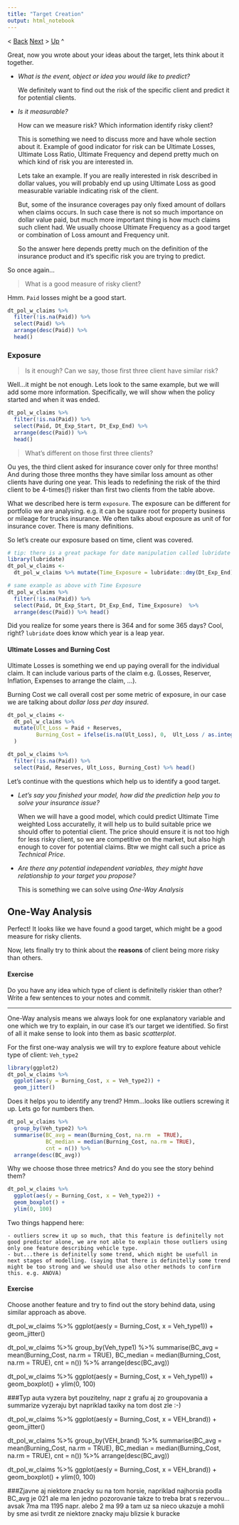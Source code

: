 ```yaml
---
title: "Target Creation"
output: html_notebook
---
```

< [Back](pre_model_data_prep.Rmd)  [Next]() > [Up](README.md) ^ 

Great, now you wrote about your ideas about the target, lets think about it together.

- _What is the event, object or idea you would like to predict?_

    We definitely want to find out the risk of the specific client and predict it for potential clients.
   
- _Is it measurable?_

    How can we measure risk? Which information identify risky client? 
   
    This is something we need to discuss more and have whole section about it. Example of good indicator for risk can be Ultimate Losses, Ultimate Loss Ratio, Ultimate Frequency and depend pretty much on which kind of risk you are interested in. 
   
     Lets take an example. If you are really interested in risk described in dollar values, you will probably end up using Ultimate Loss as good measurable variable indicating risk of the client.
   
    But, some of the insurance coverages pay only fixed amount of dollars when claims occurs. In such case there is not so much importance on dollar value paid, but much more important thing is how much claims such client had. We usually choose Ultimate Frequency as a good target or combination of Loss amount and Frequency unit.
   
    So the answer here depends pretty much on the definition of the insurance product and it's specific risk you are trying to predict.


So once again...

> What is a good measure of risky client?

Hmm. `Paid` losses might be a good start.

```r
dt_pol_w_claims %>% 
  filter(!is.na(Paid)) %>% 
  select(Paid) %>% 
  arrange(desc(Paid)) %>% 
  head()
```

### Exposure
> Is it enough? Can we say, those first three client have similar risk?

Well...it might be not enough. Lets look to the same example, but we will add some more information. 
Specifically, we will show when the policy started and when it was ended.

```r
dt_pol_w_claims %>% 
  filter(!is.na(Paid)) %>% 
  select(Paid, Dt_Exp_Start, Dt_Exp_End) %>% 
  arrange(desc(Paid)) %>% 
  head()
```


> What's different on those first three clients?

Ou yes, the third client asked for insurance cover only for three months! And during those three months they have similar loss amount as other clients have during one year. This leads to redefining the risk of the third client to be 4-times(!) risker than first two clients from the table above.

What we described here is term `exposure`. The exposure can be different for portfolio we are analysing. e.g. it can be square root for property business or mileage for trucks insurance. We often talks about exposure as unit of for insurance cover. There is many definitions. 

So let's create our exposure based on time, client was covered.
```r
# tip: there is a great package for date manipulation called lubridate
library(lubridate)
dt_pol_w_claims <- 
  dt_pol_w_claims %>% mutate(Time_Exposure = lubridate::dmy(Dt_Exp_End) - lubridate::dmy(Dt_Exp_Start))

# same example as above with Time Exposure
dt_pol_w_claims %>% 
  filter(!is.na(Paid)) %>% 
  select(Paid, Dt_Exp_Start, Dt_Exp_End, Time_Exposure)  %>% 
  arrange(desc(Paid)) %>% head()
```

Did you realize for some years there is 364 and for some 365 days? Cool, right? `lubridate` does know which year is a leap year.

#### Ultimate Losses and Burning Cost
Ultimate Losses is something we end up paying overall for the individual claim. It can include various parts of the claim e.g. (Losses, Reserver, Inflation, Expenses to arrange the claim, ...).

Burning Cost we call overall cost per some metric of exposure, in our case we are talking about _dollar loss per day insured_.

```r
dt_pol_w_claims <- 
  dt_pol_w_claims %>% 
  mutate(Ult_Loss = Paid + Reserves,
         Burning_Cost = ifelse(is.na(Ult_Loss), 0,  Ult_Loss / as.integer(Time_Exposure))
  )

dt_pol_w_claims %>% 
  filter(!is.na(Paid)) %>% 
  select(Paid, Reserves, Ult_Loss, Burning_Cost) %>% head()
```

Let's continue with the questions which help us to identify a good target.

- _Let's say you finished your model, how did the prediction help you to solve your insurance issue?_

    When we will have a good model, which could predict Ultimate Time weighted Loss accuratelly, it will help us to build suitable price we should offer to potential client. The price should ensure it is not too high for less risky client, so we are competitive on the market, but also high enough to cover for potential claims. Btw we might call such a price as _Technical Price_.

- _Are there any potential independent variables, they might have relationship to your target you propose?_

    This is something we can solve using _One-Way Analysis_

## One-Way Analysis
Perfect! It looks like we have found a good target, which might be a good measure for risky clients.

Now, lets finally try to think about the __reasons__ of client being more risky than others.

#### Exercise
Do you have any idea which type of client is definitelly riskier than other? 
Write a few sentences to your notes and commit.


--------------------------------------------------------------------------------

One-Way analysis means we always look for one explanatory variable and one which we try to explain, in our case it's our target we identified. So first of all it make sense to look into them as basic _scatterplot_.

For the first one-way analysis we will try to explore feature about vehicle type of client: `Veh_type2`

```r
library(ggplot2)
dt_pol_w_claims %>% 
  ggplot(aes(y = Burning_Cost, x = Veh_type2)) + 
  geom_jitter()
```


Does it helps you to identify any trend? Hmm...looks like outliers screwing it up. Lets go for numbers then.

```r
dt_pol_w_claims %>% 
  group_by(Veh_type2) %>% 
  summarise(BC_avg = mean(Burning_Cost, na.rm  = TRUE),
            BC_median = median(Burning_Cost, na.rm = TRUE),
            cnt = n()) %>% 
  arrange(desc(BC_avg))
```

Why we choose those three metrics? And do you see the story behind them?

```r
dt_pol_w_claims %>% 
  ggplot(aes(y = Burning_Cost, x = Veh_type2)) + 
  geom_boxplot() +
  ylim(0, 100)
```


Two things happend here:

    - outliers screw it up so much, that this feature is definitelly not good predictor alone, we are not able to explain those outliers using only one feature describing vehicle type.
    - but...there is definitelly some trend, which might be usefull in next stages of modelling. (saying that there is definitelly some trend might be too strong and we should use also other methods to confirm this. e.g. ANOVA)

#### Exercise
Choose another feature and try to find out the story behind data, using similar approach as above.

dt_pol_w_claims %>% 
  ggplot(aes(y = Burning_Cost, x = Veh_type1)) + 
  geom_jitter()
  
dt_pol_w_claims %>% 
  group_by(Veh_type1) %>% 
  summarise(BC_avg = mean(Burning_Cost, na.rm  = TRUE),
            BC_median = median(Burning_Cost, na.rm = TRUE),
            cnt = n()) %>% 
  arrange(desc(BC_avg)) 
  
dt_pol_w_claims %>% 
  ggplot(aes(y = Burning_Cost, x = Veh_type1)) + 
  geom_boxplot() +
  ylim(0, 100) 
  
  ###Typ auta vyzera byt pouzitelny, napr z grafu aj zo groupovania a summarize vyzeraju byt napriklad taxiky na tom dost zle :-) 
  
  dt_pol_w_claims %>% 
  ggplot(aes(y = Burning_Cost, x = VEH_brand)) + 
  geom_jitter()
  
dt_pol_w_claims %>% 
  group_by(VEH_brand) %>% 
  summarise(BC_avg = mean(Burning_Cost, na.rm  = TRUE),
            BC_median = median(Burning_Cost, na.rm = TRUE),
            cnt = n()) %>% 
  arrange(desc(BC_avg)) 
  
dt_pol_w_claims %>% 
  ggplot(aes(y = Burning_Cost, x = VEH_brand)) + 
  geom_boxplot() +
  ylim(0, 100) 
  
  ###Zjavne aj niektore znacky su na tom horsie, napriklad najhorsia podla BC_avg je 021 ale ma len jedno pozorovanie takze to treba brat s rezervou... avsak 7ma ma 1195 napr. alebo 2 ma 99 a tam uz sa nieco ukazuje a mohli by sme asi tvrdit ze niektore znacky maju blizsie k buracke